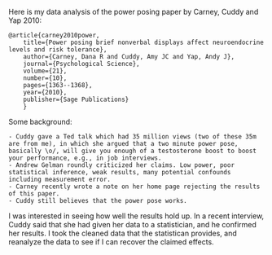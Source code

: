 Here is my data analysis of the power posing paper by Carney, Cuddy and Yap 2010:

	@article{carney2010power,
  		title={Power posing brief nonverbal displays affect neuroendocrine levels and risk tolerance},
	    author={Carney, Dana R and Cuddy, Amy JC and Yap, Andy J},
  		journal={Psychological Science},
  		volume={21},
  		number={10},
  		pages={1363--1368},
  		year={2010},
  		publisher={Sage Publications}
		}

Some background:

	- Cuddy gave a Ted talk which had 35 million views (two of these 35m are from me), in which she argued that a two minute power pose, basically \o/, will give you enough of a testosterone boost to boost your performance, e.g., in job interviews.
    - Andrew Gelman roundly criticized her claims. Low power, poor statistical inference, weak results, many potential confounds including measurement error.
    - Carney recently wrote a note on her home page rejecting the results of this paper.
    - Cuddy still believes that the power pose works.

I was interested in seeing how well the results hold up. In a recent interview, Cuddy said that she had given her data to a statistician, and he confirmed her results. I took the cleaned data that the statistican provides, and reanalyze the data to see if I can recover the claimed effects.